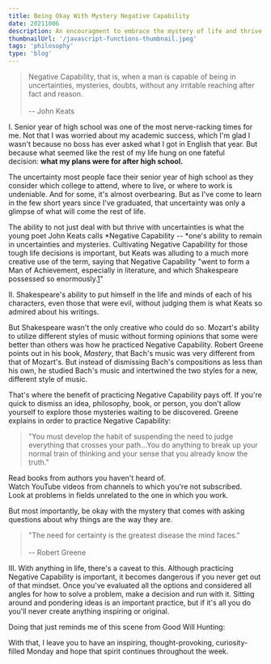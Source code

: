 ```yaml
---
title: Being Okay With Mystery Negative Capability
date: 20211006
description: An encouragment to embrace the mystery of life and thrive in it
thumbnailUrl: '/javascript-functions-thumbnail.jpeg'
tags: 'philosophy'
type: 'blog'
---
```


> Negative Capability, that is, when a man is capable of being in uncertainties, mysteries, doubts, without any irritable reaching after fact and reason.\
>\
> -- John Keats

I. Senior year of high school was one of the most nerve-racking times for me. Not that I was worried about my academic success, which I'm glad I wasn't because no boss has ever asked what I got in English that year. But because what seemed like the rest of my life hung on one fateful decision: **what my plans were for after high school.**

The uncertainty most people face their senior year of high school as they consider which college to attend, where to live, or where to work is undeniable. And for some, it's almost overbearing. But as I've come to learn in the few short years since I've graduated, that uncertainty was only a glimpse of what will come the rest of life.

The ability to not just deal with but thrive with uncertainties is what the young poet John Keats calls *Negative Capability -- *one's ability to remain in uncertainties and mysteries. Cultivating Negative Capability for those tough life decisions is important, but Keats was alluding to a much more creative use of the term, saying that Negative Capability "went to form a Man of Achievement, especially in literature, and which Shakespeare possessed so enormously.[1](https://daltonsbookshelf.substack.com/p/negative-capability#footnote-1)"

II. Shakespeare's ability to put himself in the life and minds of each of his characters, even those that were evil, without judging them is what Keats so admired about his writings.

But Shakespeare wasn't the only creative who could do so. Mozart's ability to utilize different styles of music without forming opinions that some were better than others was how he practiced Negative Capability. Robert Greene points out in his book, *Mastery*, that Bach's music was very different from that of Mozart's. But instead of dismissing Bach's compositions as less than his own, he studied Bach's music and intertwined the two styles for a new, different style of music.

That's where the benefit of practicing Negative Capability pays off. If you're quick to dismiss an idea, philosophy, book, or person, you don't allow yourself to explore those mysteries waiting to be discovered. Greene explains in order to practice Negative Capability:

> "You must develop the habit of suspending the need to judge everything that crosses your path...You do anything to break up your normal train of thinking and your sense that you already know the truth."

Read books from authors you haven't heard of.\
Watch YouTube videos from channels to which you're not subscribed.\
Look at problems in fields unrelated to the one in which you work.

But most importantly, be okay with the mystery that comes with asking questions about why things are the way they are.

> "The need for certainty is the greatest disease the mind faces."\
>\
> -- Robert Greene

III. With anything in life, there's a caveat to this. Although practicing Negative Capability is important, it becomes dangerous if you never get out of that mindset. Once you've evaluated all the options and considered all angles for how to solve a problem, make a decision and run with it. Sitting around and pondering ideas is an important practice, but if it's all you do you'll never create anything inspiring or original.

Doing that just reminds me of this scene from Good Will Hunting:

With that, I leave you to have an inspiring, thought-provoking, curiosity-filled Monday and hope that spirit continues throughout the week.